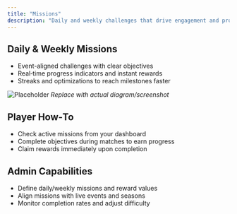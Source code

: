 ```yaml
---
title: "Missions"
description: "Daily and weekly challenges that drive engagement and progression."
---
```


## Daily & Weekly Missions
- Event-aligned challenges with clear objectives
- Real‑time progress indicators and instant rewards
- Streaks and optimizations to reach milestones faster

![Placeholder](/images/screenshots/missions.png)
*Replace with actual diagram/screenshot*

## Player How‑To
- Check active missions from your dashboard
- Complete objectives during matches to earn progress
- Claim rewards immediately upon completion

## Admin Capabilities
- Define daily/weekly missions and reward values
- Align missions with live events and seasons
- Monitor completion rates and adjust difficulty

